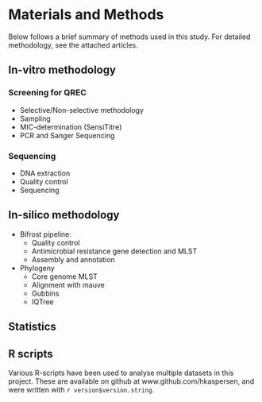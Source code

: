 # Materials and Methods

Below follows a brief summary of methods used in this study. For detailed methodology, see the attached articles.

## In-vitro methodology

### Screening for QREC

- Selective/Non-selective methodology
- Sampling
- MIC-determination (SensiTitre)
- PCR and Sanger Sequencing

### Sequencing

- DNA extraction
- Quality control
- Sequencing

## In-silico methodology

- Bifrost pipeline:
    + Quality control
    + Antimicrobial resistance gene detection and MLST
    + Assembly and annotation
  
- Phylogeny
    + Core genome MLST
    + Alignment with mauve
    + Gubbins
    + IQTree

## Statistics

## R scripts
Various R-scripts have been used to analyse multiple datasets in this project. These are available on github at www.github.com/hkaspersen, and were written with `r version$version.string`.